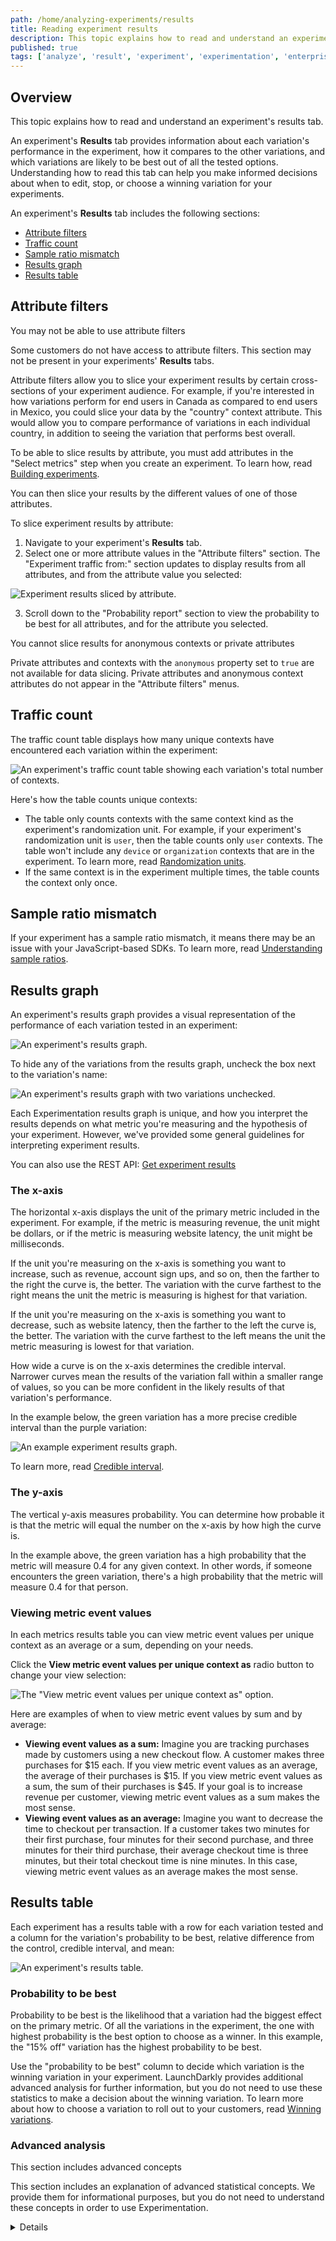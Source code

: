 ```yaml
---
path: /home/analyzing-experiments/results
title: Reading experiment results
description: This topic explains how to read and understand an experiment's results graph and table.
published: true
tags: ['analyze', 'result', 'experiment', 'experimentation', 'enterprise']
---
```


## Overview

This topic explains how to read and understand an experiment's results tab.

An experiment's **Results** tab provides information about each variation's performance in the experiment, how it compares to the other variations, and which variations are likely to be best out of all the tested options. Understanding how to read this tab can help you make informed decisions about when to edit, stop, or choose a winning variation for your experiments.

An experiment's **Results** tab includes the following sections:

- [Attribute filters](#attribute-filters)
- [Traffic count](#traffic-count)
- [Sample ratio mismatch](#sample-ratio-mismatch)
- [Results graph](#results-graph)
- [Results table](#results-table)

## Attribute filters

<Callout intent="info">
<CalloutTitle>You may not be able to use attribute filters</CalloutTitle>
<CalloutDescription>

Some customers do not have access to attribute filters. This section may not be present in your experiments' <strong>Results</strong> tabs.

</CalloutDescription>
</Callout>

Attribute filters allow you to slice your experiment results by certain cross-sections of your experiment audience. For example, if you're interested in how variations perform for end users in Canada as compared to end users in Mexico, you could slice your data by the "country" context attribute. This would allow you to compare performance of variations in each individual country, in addition to seeing the variation that performs best overall.

To be able to slice results by attribute, you must add attributes in the "Select metrics" step when you create an experiment. To learn how, read [Building experiments](/home/creating-experiments#building-experiments).

You can then slice your results by the different values of one of those attributes. 

To slice experiment results by attribute:

1. Navigate to your experiment's **Results** tab.
2. Select one or more attribute values in the "Attribute filters" section. The "Experiment traffic from:" section updates to display results from all attributes, and from the attribute value you selected:

![Experiment results sliced by attribute.](experiment-results-by-attribute.png)

3. Scroll down to the "Probability report" section to view the probability to be best for all attributes, and for the attribute you selected.

<Callout intent="info">
<CalloutTitle>You cannot slice results for anonymous contexts or private attributes</CalloutTitle>
<CalloutDescription>

Private attributes and contexts with the <code>anonymous</code> property set to <code>true</code> are not available for data slicing. Private attributes and anonymous context attributes do not appear in the "Attribute filters" menus.

</CalloutDescription>
</Callout>

## Traffic count

The traffic count table displays how many unique contexts have encountered each variation within the experiment:

![An experiment's traffic count table showing each variation's total number of contexts.](experiment-traffic-count.png)

Here's how the table counts unique contexts:

- The table only counts contexts with the same context kind as the experiment's randomization unit. For example, if your experiment's randomization unit is `user`, then the table counts only `user` contexts. The table won't include any `device` or `organization` contexts that are in the experiment. To learn more, read [Randomization units](/home/creating-experiments/allocation#randomization-units).
- If the same context is in the experiment multiple times, the table counts the context only once.

## Sample ratio mismatch

If your experiment has a sample ratio mismatch, it means there may be an issue with your JavaScript-based SDKs. To learn more, read [Understanding sample ratios](/home/analyzing-experiments/sample-ratios).

## Results graph

An experiment's results graph provides a visual representation of the performance of each variation tested in an experiment:

![An experiment's results graph.](experiment-results-graph.png)

To hide any of the variations from the results graph, uncheck the box next to the variation's name:

![An experiment's results graph with two variations unchecked.](experiment-results-graph-unchecked-callout.png)

Each Experimentation results graph is unique, and how you interpret the results depends on what metric you're measuring and the hypothesis of your experiment. However, we've provided some general guidelines for interpreting experiment results.

<LearnMore>

You can also use the REST API: [Get experiment results](https://apidocs.launchdarkly.com/tag/Experiments-(beta)#operation/getExperimentResults)

</LearnMore>

### The x-axis

The horizontal x-axis displays the unit of the primary metric included in the experiment. For example, if the metric is measuring revenue, the unit might be dollars, or if the metric is measuring website latency, the unit might be milliseconds.

If the unit you're measuring on the x-axis is something you want to increase, such as revenue, account sign ups, and so on, then the farther to the right the curve is, the better. The variation with the curve farthest to the right means the unit the metric is measuring is highest for that variation.

If the unit you're measuring on the x-axis is something you want to decrease, such as website latency, then the farther to the left the curve is, the better. The variation with the curve farthest to the left means the unit the metric measuring is lowest for that variation.

How wide a curve is on the x-axis determines the credible interval. Narrower curves mean the results of the variation fall within a smaller range of values, so you can be more confident in the likely results of that variation's performance.

In the example below, the green variation has a more precise credible interval than the purple variation:

![An example experiment results graph.](experiment-results-graph-example.png)

To learn more, read [Credible interval](#credible-interval).

### The y-axis

The vertical y-axis measures probability. You can determine how probable it is that the metric will equal the number on the x-axis by how high the curve is. 

In the example above, the green variation has a high probability that the metric will measure 0.4 for any given context. In other words, if someone encounters the green variation, there's a high probability that the metric will measure 0.4 for that person.

### Viewing metric event values

In each metrics results table you can view metric event values per unique context as an average or a sum, depending on your needs.

Click the **View metric event values per unique context as** radio button to change your view selection:

![The "View metric event values per unique context as" option.](experiment-results-graph-view-values-callout.png)

Here are examples of when to view metric event values by sum and by average:

- **Viewing event values as a sum:** Imagine you are tracking purchases made by customers using a new checkout flow. A customer makes three purchases for $15 each. If you view metric event values as an average, the average of their purchases is $15. If you view metric event values as a sum, the sum of their purchases is $45. If your goal is to increase revenue per customer, viewing metric event values as a sum makes the most sense.
- **Viewing event values as an average:** Imagine you want to decrease the time to checkout per transaction. If a customer takes two minutes for their first purchase, four minutes for their second purchase, and three minutes for their third purchase, their average checkout time is three minutes, but their total checkout time is nine minutes. In this case, viewing metric event values as an average makes the most sense.

## Results table

Each experiment has a results table with a row for each variation tested and a column for the variation's probability to be best, relative difference from the control, credible interval, and mean:

![An experiment's results table.](experiment-results-table.png)

### Probability to be best

Probability to be best is the likelihood that a variation had the biggest effect on the primary metric. Of all the variations in the experiment, the one with highest probability is the best option to choose as a winner. In this example, the "15% off" variation has the highest probability to be best.

Use the "probability to be best" column to decide which variation is the winning variation in your experiment. LaunchDarkly provides additional advanced analysis for further information, but you do not need to use these statistics to make a decision about the winning variation. To learn more about how to choose a variation to roll out to your customers, read [Winning variations](/home/analyzing-experiments/winning-variation).

### Advanced analysis

<Callout intent="warning">
<CalloutTitle>This section includes advanced concepts</CalloutTitle>
<CalloutDescription>

This section includes an explanation of advanced statistical concepts. We provide them for informational purposes, but you do not need to understand these concepts in order to use Experimentation.

</CalloutDescription>
</Callout>

<Details summary="Expand Advanced analysis section">

<Callout intent="info">
<CalloutTitle>These columns may be in your experiment's Statistics details tab</CalloutTitle>
<CalloutDescription>

If you have access to attribute filters, these columns will appear in an experiment's results table under the <strong>Statistics details</strong> tab.

</CalloutDescription>
</Callout>

### Relative difference from [the control]

The relative difference from the control variation is the difference between the mean of the control variation, and the upper and lower bounds of the credible interval of the variation you're testing. This range contains 90% of the variation's probable values.

For example, imagine you have a control variation with a mean of 1%, and the variation you're testing has a lower credible interval of 1.1% and an upper credible interval of 1.5%. The difference between 1 and 1.1 is 10%, and the difference between 1 and 1.5 is 50%, so the treatment's relative difference from control is 10% to 50%.

In the above example, the "15% off" variation has a relative difference of [0.61%, 101.96%]. You can have 90% confidence that the effect of the variation on the metric, for any given customer who encounters it, will be between 0.61% and 101.96% higher than the control variation.

The longer you run an experiment, the more the width of this interval decreases. This is because the more data you gather, the more confidence you can have because the range of plausible values is smaller.

### Credible interval

The credible interval is the range that contains 90% of probable values.

This means the effect of the variation on the metric you're measuring has a 90% probability of falling between these two numbers. In the above example, the "15% off" variation has a credible interval of [43.12%, 86.55%]. This means you can have 90% confidence that the probable values of the metric, for any given customer who encounters it, will be between 43.12% and 86.55%. 

To summarize this column, you can have 90% confidence that offering a 15% discount in your store will result in customers checking out between about 43% to 87% of the time.

If you view metric event values per unique context as a sum instead of an average, the credible interval will be expressed in values rather than percentages. To learn more, read [Viewing metric event values](#viewing-metric-event-values).

The longer you run an experiment, the more the width of this interval decreases. This is because the more data you gather, the more confidence you can have because the range of plausible values is smaller.

### Mean

The mean is the average value of the posterior distribution of the variation. If you were to continue collecting data, the mean is the future average numeric value for the variation that you should expect. It doesn’t capture the uncertainty in the measurement, so it should not be the only measurement you use to make decisions.

In the above example, if you continued to run the experiment, you could expect that offering a 15% discount in your store will result in customers checking out about 71% of the time.

All of the data in the results table are based on a posterior distribution. To learn more about posterior distributions, read [Frequentist and Bayesian modeling](/guides/experimentation/bayesian#frequentist-and-bayesian-modeling). LaunchDarkly automatically performs checks on the results data, to make sure that actual context traffic matches the allocation you set. To learn more, read [Understanding sample ratios](/home/analyzing-experiments/sample-ratios).

</Details>